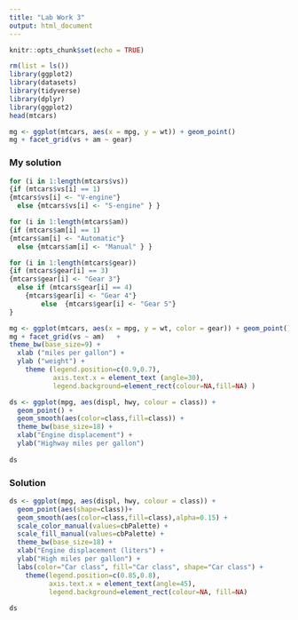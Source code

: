 ```yaml
---
title: "Lab Work 3"
output: html_document
---
```


```r
knitr::opts_chunk$set(echo = TRUE)
```

```r
rm(list = ls())
library(ggplot2)
library(datasets)
library(tidyverse)
library(dplyr)
library(ggplot2)
head(mtcars)
```


```r
mg <- ggplot(mtcars, aes(x = mpg, y = wt)) + geom_point()
mg + facet_grid(vs + am ~ gear)
```

### My solution

```r
for (i in 1:length(mtcars$vs))
{if (mtcars$vs[i] == 1)
{mtcars$vs[i] <- "V-engine"}
  else {mtcars$vs[i] <- "S-engine" } }

for (i in 1:length(mtcars$am))
{if (mtcars$am[i] == 1)
{mtcars$am[i] <- "Automatic"}
  else {mtcars$am[i] <- "Manual" } }

for (i in 1:length(mtcars$gear))
{if (mtcars$gear[i] == 3)
{mtcars$gear[i] <- "Gear 3"}
  else if (mtcars$gear[i] == 4)  
    {mtcars$gear[i] <- "Gear 4"}
        else  {mtcars$gear[i] <- "Gear 5"}
}  
```



```r

mg <- ggplot(mtcars, aes(x = mpg, y = wt, color = gear)) + geom_point()
mg + facet_grid(vs ~ am)   +
theme_bw(base_size=9) +
  xlab ("miles per gallon") +
  ylab ("weight") +
    theme (legend.position=c(0.9,0.7),
           axis.text.x = element_text (angle=30),
           legend.background=element_rect(colour=NA,fill=NA) )
```


```r
ds <- ggplot(mpg, aes(displ, hwy, colour = class)) +
  geom_point() +
  geom_smooth(aes(color=class,fill=class)) +
  theme_bw(base_size=18) +
  xlab("Engine displacement") +
  ylab("Highway miles per gallon") 
      
ds
```


### Solution
```r
ds <- ggplot(mpg, aes(displ, hwy, colour = class)) +
  geom_point(aes(shape=class))+
  geom_smooth(aes(color=class,fill=class),alpha=0.15) +
  scale_color_manual(values=cbPalette) +
  scale_fill_manual(values=cbPalette) +
  theme_bw(base_size=18) +
  xlab("Engine displacement (liters") +
  ylab("High miles per gallon") +
  labs(color="Car class", fill="Car class", shape="Car class") +
    theme(legend.position=c(0.85,0.8),
          axis.text.x = element_text(angle=45),
          legend.background=element_rect(colour=NA, fill=NA)
          
ds
       
```

